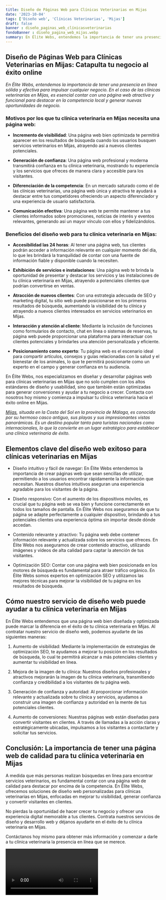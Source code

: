 ```yaml
---
title: Diseño de Páginas Web para Clínicas Veterinarias en Mijas
date: '2023-10-04'
tags: ['Diseño web', 'Clínicas Veterinarias', 'Mijas']
draft: false
banner : diseño_paginas_web_clínicasveterinarias
fondoBanner : diseño_pagina_web_mijas.webp
summary: En Élite Webs, entendemos la importancia de tener una presencia en línea sólida y efectiva para impulsar cualquier negocio. En el caso de las clínicas veterinarias en Mijas, es esencial contar con una página web atractiva y funcional para destacar en la competencia local y generar nuevas oportunidades de negocio.
---
```


## Diseño de Páginas Web para Clínicas Veterinarias en Mijas: Catapulta tu negocio al éxito online

*En Élite Webs, entendemos la importancia de tener una presencia en línea sólida y efectiva para impulsar cualquier negocio. En el caso de las clínicas veterinarias en Mijas, es esencial contar con una página web atractiva y funcional para destacar en la competencia local y generar nuevas oportunidades de negocio.*

### Motivos por los que tu clínica veterinaria en Mijas necesita una página web:

- **Incremento de visibilidad**: Una página web bien optimizada te permitirá aparecer en los resultados de búsqueda cuando los usuarios busquen servicios veterinarios en Mijas, atrayendo así a nuevos clientes potenciales.

- **Generación de confianza**: Una página web profesional y moderna transmitirá confianza en tu clínica veterinaria, mostrando tu experiencia y los servicios que ofreces de manera clara y accesible para los visitantes.

- **Diferenciación de la competencia**: En un mercado saturado como el de las clínicas veterinarias, una página web única y atractiva te ayudará a destacar entre tus competidores ofreciendo un aspecto diferenciador y una experiencia de usuario satisfactoria.

- **Comunicación efectiva**: Una página web te permite mantener a tus clientes informados sobre promociones, noticias de interés y eventos relevantes, generando así un mayor vínculo con ellos y fidelizándolos.

### Beneficios del diseño web para tu clínica veterinaria en Mijas:

- **Accesibilidad las 24 horas**: Al tener una página web, tus clientes podrán acceder a información relevante en cualquier momento del día, lo que les brindará la tranquilidad de contar con una fuente de información fiable y disponible cuando la necesiten.

- **Exhibición de servicios e instalaciones**: Una página web te brinda la oportunidad de presentar y destacar los servicios y las instalaciones de tu clínica veterinaria en Mijas, atrayendo a potenciales clientes que podrían convertirse en ventas.

- **Atracción de nuevos clientes**: Con una estrategia adecuada de SEO y marketing digital, tu sitio web puede posicionarse en los primeros resultados de búsqueda, aumentando la visibilidad de tu clínica y atrayendo a nuevos clientes interesados en servicios veterinarios en Mijas.

- **Interacción y atención al cliente**: Mediante la inclusión de funciones como formularios de contacto, chat en línea o sistemas de reservas, tu página web puede proporcionar una plataforma para interactuar con clientes potenciales y brindarles una atención personalizada y eficiente.

- **Posicionamiento como experto**: Tu página web es el escenario ideal para compartir artículos, consejos y guías relacionadas con la salud y el bienestar de los animales, lo que te permitirá posicionarte como un experto en el campo y generar confianza en tu audiencia.

En Élite Webs, nos especializamos en diseñar y desarrollar páginas web para clínicas veterinarias en Mijas que no solo cumplen con los altos estándares de diseño y usabilidad, sino que también están optimizadas para generar conversiones y ayudar a tu negocio a crecer. Contacta con nosotros hoy mismo y comienza a impulsar tu clínica veterinaria hacia el éxito online en Mijas.

*[Mijas](https://www.mijas.es/), situada en la Costa del Sol en la provincia de Málaga, es conocida por su hermoso casco antiguo, sus playas y sus impresionantes vistas panorámicas. Es un destino popular tanto para turistas nacionales como internacionales, lo que la convierte en un lugar estratégico para establecer una clínica veterinaria de éxito.*

<GifSeo />

<Cta />

## Elementos clave del diseño web exitoso para clínicas veterinarias en Mijas

- Diseño intuitivo y fácil de navegar: En Élite Webs entendemos la importancia de crear páginas web que sean sencillas de utilizar, permitiendo a los usuarios encontrar rápidamente la información que necesitan. Nuestros diseños intuitivos aseguran una experiencia agradable para los visitantes de la página.

- Diseño responsivo: Con el aumento de los dispositivos móviles, es crucial que tu página web se vea bien y funcione correctamente en todos los tamaños de pantalla. En Élite Webs nos aseguramos de que tu página se adapte perfectamente a cualquier dispositivo, brindando a tus potenciales clientes una experiencia óptima sin importar desde dónde accedan.

- Contenido relevante y atractivo: Tu página web debe contener información relevante y actualizada sobre los servicios que ofreces. En Élite Webs nos aseguramos de crear contenido atractivo, utilizando imágenes y vídeos de alta calidad para captar la atención de tus visitantes.

- Optimización SEO: Contar con una página web bien posicionada en los motores de búsqueda es fundamental para atraer tráfico orgánico. En Élite Webs somos expertos en optimización SEO y utilizamos las mejores técnicas para mejorar la visibilidad de tu página en los resultados de búsqueda.

## Cómo nuestro servicio de diseño web puede ayudar a tu clínica veterinaria en Mijas

En Élite Webs entendemos que una página web bien diseñada y optimizada puede marcar la diferencia en el éxito de tu clínica veterinaria en Mijas. Al contratar nuestro servicio de diseño web, podemos ayudarte de las siguientes maneras:

1. Aumento de visibilidad: Mediante la implementación de estrategias de optimización SEO, te ayudamos a mejorar tu posición en los resultados de búsqueda, lo cual te permitirá alcanzar a más potenciales clientes y aumentar tu visibilidad en línea.

2. Mejora de la imagen de tu clínica: Nuestros diseños profesionales y atractivos mejorarán la imagen de tu clínica veterinaria, transmitiendo confianza y credibilidad a los visitantes de tu página web.

3. Generación de confianza y autoridad: Al proporcionar información relevante y actualizada sobre tu clínica y servicios, ayudamos a construir una imagen de confianza y autoridad en la mente de tus potenciales clientes.

4. Aumento de conversiones: Nuestras páginas web están diseñadas para convertir visitantes en clientes. A través de llamadas a la acción claras y estratégicamente ubicadas, impulsamos a los visitantes a contactarte y solicitar tus servicios.

## Conclusión: La importancia de tener una página web de calidad para tu clínica veterinaria en Mijas

A medida que más personas realizan búsquedas en línea para encontrar servicios veterinarios, es fundamental contar con una página web de calidad para destacar por encima de la competencia. En Élite Webs, ofrecemos soluciones de diseño web personalizadas para clínicas veterinarias en Mijas, enfocadas en mejorar tu visibilidad, generar confianza y convertir visitantes en clientes.

No pierdas la oportunidad de hacer crecer tu negocio y ofrecer una experiencia digital memorable a tus clientes. Contrata nuestros servicios de diseño y desarrollo web y déjanos ayudarte en el éxito de tu clínica veterinaria en Mijas.

Contáctanos hoy mismo para obtener más información y comenzar a darle a tu clínica veterinaria la presencia en línea que se merece.

<Video />

<CtaBot job='Clínicas Veterinarias' city='Mijas'/>

<Gmaps query='Mijas+españa+maps' />